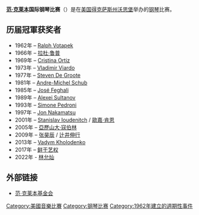 {{Unreferenced|time=2021-01-25T05:55:00+00:00}}
'''[[范·克莱本|范·克莱本]]国际钢琴比赛'''（{{lang-en|Van Cliburn International Piano Competition}}）是在[[美国|美国]][[得克萨斯州|得克萨斯州]][[沃思堡|沃思堡]]举办的[[钢琴|钢琴]]比赛。

== 历届冠軍获奖者 ==

* 1962年 – [[Ralph_Votapek|Ralph Votapek]]
* 1966年 – [[拉杜·鲁普|拉杜·鲁普]]
* 1969年 – [[Cristina_Ortiz|Cristina Ortiz]]
* 1973年 – [[Vladimir_Viardo|Vladimir Viardo]]
* 1977年 – [[Steven_De_Groote|Steven De Groote]]
* 1981年 – [[Andre-Michel_Schub|Andre-Michel Schub]]
* 1985年 – [[José_Feghali|José Feghali]]
* 1989年 – [[Alexei_Sultanov|Alexei Sultanov]]
* 1993年 – [[Simone_Pedroni|Simone Pedroni]]
* 1997年 – [[Jon_Nakamatsu|Jon Nakamatsu]]
* 2001年 – [[Stanislav_Ioudenitch|Stanislav Ioudenitch]] / [[歐嘉·肯恩|歐嘉·肯恩]]
* 2005年 – [[亞歷山大·寇伯林|亞歷山大·寇伯林]]
* 2009年 – [[张昊辰|张昊辰]] / [[辻井伸行|辻井伸行]]
* 2013年 – [[Vadym_Kholodenko|Vadym Kholodenko]]
* 2017年 – [[鲜于艺权|鲜于艺权]]
* 2022年 - [[林允灿|林允灿]]

== 外部链接 ==
*[http://www.cliburn.org/ 范·克莱本基金会]

{{music-stub}}

[[Category:美國音樂比賽|Category:美國音樂比賽]]
[[Category:钢琴比赛|Category:钢琴比赛]]
[[Category:1962年建立的週期性事件|Category:1962年建立的週期性事件]]
